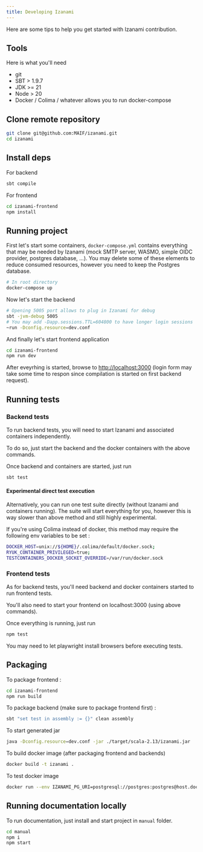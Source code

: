 ```yaml
---
title: Developing Izanami
---
```


Here are some tips to help you get started with Izanami contribution.

## Tools

Here is what you'll need

- git
- SBT > 1.9.7
- JDK >= 21
- Node > 20
- Docker / Colima / whatever allows you to run docker-compose

## Clone remote repository

```sh
git clone git@github.com:MAIF/izanami.git
cd izanami
```

## Install deps

For backend

```sh
sbt compile
```

For frontend

```sh
cd izanami-frontend
npm install
```

## Running project

First let's start some containers, `docker-compose.yml` contains everything that may be needed by Izanami (mock SMTP server, WASMO, simple OIDC provider, postgres database, ...).
You may delete some of these elements to reduce consumed resources, however you need to keep the Postgres database.

```sh
# In root directory
docker-compose up
```

Now let's start the backend

```sh
# Opening 5005 port allows to plug in Izanami for debug
sbt -jvm-debug 5005
# You may add -Dapp.sessions.TTL=604800 to have longer login sessions
~run -Dconfig.resource=dev.conf
```

And finally let's start frontend application

```sh
cd izanami-frontend
npm run dev
```

After eveyrhing is started, browse to [http://localhost:3000](http://localhost:3000) (login form may take some time to respon since compilation is started on first backend request).

## Running tests

### Backend tests

To run backend tests, you will need to start Izanami and associated containers independently.

To do so, just start the backend and the docker containers with the above commands.

Once backend and containers are started, just run

```sh
sbt test
```

#### Experimental direct test execution

Alternatively, you can run one test suite directly (without Izanami and containers running). The suite will start everything for you, however this is way slower than above method and still highly experimental.

If you're using Colima instead of docker, this method may require the following env variables to be set :

```sh
DOCKER_HOST=unix://${HOME}/.colima/default/docker.sock;
RYUK_CONTAINER_PRIVILEGED=true;
TESTCONTAINERS_DOCKER_SOCKET_OVERRIDE=/var/run/docker.sock
```

### Frontend tests

As for backend tests, you'll need backend and docker containers started to run frontend tests.

You'll also need to start your frontend on localhost:3000 (using above commands).

Once everything is running, just run

```sh
npm test
```

You may need to let playwright install browsers before executing tests.

## Packaging

To package frontend :

```sh
cd izanami-frontend
npm run build
```

To package backend (make sure to package frontend first) :

```sh
sbt "set test in assembly := {}" clean assembly
```

To start generated jar

```sh
java -Dconfig.resource=dev.conf -jar ./target/scala-2.13/izanami.jar
```

To build docker image (after packaging frontend and backends)

```sh
docker build -t izanami .
```

To test docker image

```sh
docker run --env IZANAMI_PG_URI=postgresql://postgres:postgres@host.docker.internal:5432/postgres -p 9000:9000 izanami
```

## Running documentation locally

To run documentation, just install and start project in `manual` folder.

```sh
cd manual
npm i
npm start
```
